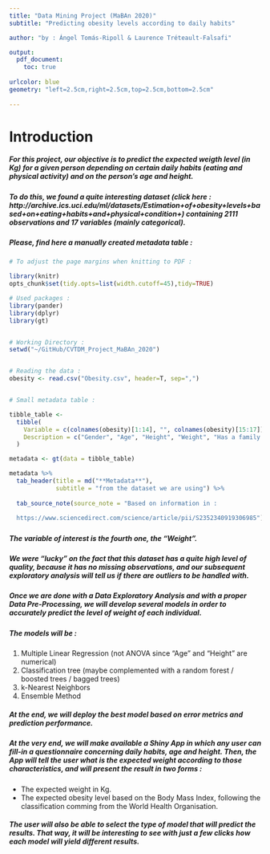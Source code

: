 ```yaml
---
title: "Data Mining Project (MaBAn 2020)"
subtitle: "Predicting obesity levels according to daily habits"

author: "by : Ángel Tomás-Ripoll & Laurence Tréteault-Falsafi"

output:
  pdf_document:
    toc: true
    
urlcolor: blue
geometry: "left=2.5cm,right=2.5cm,top=2.5cm,bottom=2.5cm"
  
---
```


# Introduction

##### For this project, our objective is to predict the expected weigth level (in Kg) for a given person depending on certain daily habits (eating and physical activity) and on the person's age and height. 

##### To do this, we found a quite interesting dataset (click here : http://archive.ics.uci.edu/ml/datasets/Estimation+of+obesity+levels+based+on+eating+habits+and+physical+condition+) containing 2111 observations and 17 variables (mainly categorical). 

##### Please, find here a manually created metadata table :

##### {-}

```r

# To adjust the page margins when knitting to PDF :

library(knitr)
opts_chunk$set(tidy.opts=list(width.cutoff=45),tidy=TRUE)

```


```r

# Used packages :
library(pander)
library(dplyr)
library(gt)


# Working Directory :
setwd("~/GitHub/CVTDM_Project_MaBAn_2020")


# Reading the data :
obesity <- read.csv("Obesity.csv", header=T, sep=",")


# Small metadata table :

tibble_table <- 
  tibble(
    Variable = c(colnames(obesity)[1:14], "", colnames(obesity)[15:17]),
    Description = c("Gender", "Age", "Height", "Weight", "Has a family member suffered or suffers from overweight?", "Do you eat high caloric food frequently?", "Do you usually eat vegetables in your meals?", "How many main meals do you have daily?", "Do you eat any food between meals?", "Do you smoke?", "How much water do you drink daily?", "Do you monitor the calories you eat daily?", "How often do you have physical activity?", "How much time do you use technological devices such as", "cell phone videogames, television, computer and others?", "How often do you drink alcohol?", "Which transportation do you usually use?", "Obesity level based on calculation of Mass Body Index")
  )

metadata <- gt(data = tibble_table)

metadata %>%
  tab_header(title = md("**Metadata**"),
             subtitle = "from the dataset we are using") %>%
  
  tab_source_note(source_note = "Based on information in : 
                  
  https://www.sciencedirect.com/science/article/pii/S2352340919306985")
```

##### {-}

##### The variable of interest is the fourth one, the "Weight".

##### We were "lucky" on the fact that this dataset has a quite high level of quality, because it has no missing observations, and our subsequent exploratory analysis will tell us if there are outliers to be handled with.

##### {-}

##### Once we are done with a Data Exploratory Analysis and with a proper Data Pre-Processing, we will develop several models in order to accurately predict the level of weight of each individual.

##### The models will be :

1. Multiple Linear Regression (not ANOVA since "Age" and "Height" are numerical)
2. Classification tree (maybe complemented with a random forest / boosted trees / bagged trees)
3. k-Nearest Neighbors
4. Ensemble Method

##### At the end, we will deploy the best model based on error metrics and prediction performance.

##### {-}

##### At the very end, we will make available a **Shiny App** in which any user can fill-in a questionnaire concerning daily habits, age and height. Then, the App will tell the user what is the expected weight according to those characteristics, and will present the result in two forms :

* The expected weight in Kg.
* The expected obesity level based on the Body Mass Index, following the classification comming from the World Health Organisation.

##### The user will also be able to **select the type of model** that will predict the results. That way, it will be interesting to see with just a few clicks how each model will yield different results.

##### {-}

```r



```

##### {-}
